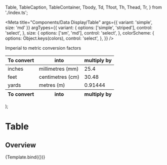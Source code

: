 

  Table,
  TableCaption,
  TableContainer,
  Tbody,
  Td,
  Tfoot,
  Th,
  Thead,
  Tr,
} from './index.ts';

<Meta
  title="Components/Data Display/Table"
  args={{ variant: 'simple', size: 'md' }}
  argTypes={{
    variant: {
      options: ['simple', 'striped'],
      control: 'select',
    },
    size: {
      options: ['sm', 'md'],
      control: 'select',
    },
    colorScheme: {
      options: Object.keys(colors),
      control: 'select',
    },
  }}
/>

  <TableContainer>
    <Table {...args}>
      <TableCaption>Imperial to metric conversion factors</TableCaption>
      <Thead>
        <Tr>
          <Th>To convert</Th>
          <Th>into</Th>
          <Th isNumeric>multiply by</Th>
        </Tr>
      </Thead>
      <Tbody>
        <Tr>
          <Td>inches</Td>
          <Td>millimetres (mm)</Td>
          <Td isNumeric>25.4</Td>
        </Tr>
        <Tr>
          <Td>feet</Td>
          <Td>centimetres (cm)</Td>
          <Td isNumeric>30.48</Td>
        </Tr>
        <Tr>
          <Td>yards</Td>
          <Td>metres (m)</Td>
          <Td isNumeric>0.91444</Td>
        </Tr>
      </Tbody>
      <Tfoot>
        <Tr>
          <Th>To convert</Th>
          <Th>into</Th>
          <Th isNumeric>multiply by</Th>
        </Tr>
      </Tfoot>
    </Table>
  </TableContainer>
);

# Table

## Overview

<Canvas>
  <Story name="Table">{Template.bind({})}</Story>
</Canvas>

<ArgsTable story="Table" />
